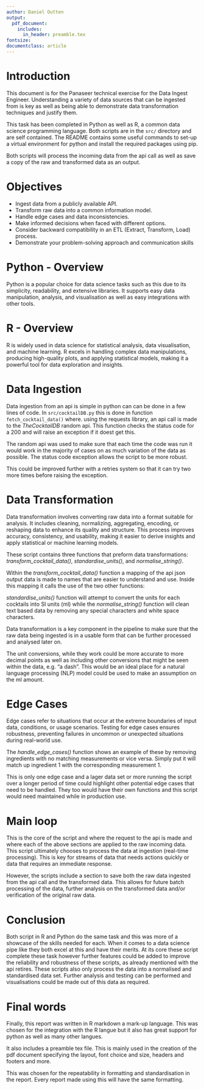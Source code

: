 ```yaml
---
author: Daniel Outten
output:
  pdf_document:
    includes:
      in_header: preamble.tex
fontsize: 
documentclass: article
---
```


\maketitle

# Introduction

This document is for the Panaseer technical exercise for the Data Ingest Engineer. Understanding a variety of data sources that can be ingested from is key as well as being able to demonstrate data transformation techniques and justify them.

This task has been completed in Python as well as R, a common data science programming language. Both scripts are in the `src/` directory and are self contained. The README contains some useful commands to set-up a virtual environment for python and install the required packages using pip.

Both scripts will process the incoming data from the api call as well as save a copy of the raw and transformed data as an output.

# Objectives
- Ingest data from a publicly available API.
- Transform raw data into a common information model.
- Handle edge cases and data inconsistencies.
- Make informed decisions when faced with different options.
- Consider backward compatibility in an ETL (Extract, Transform, Load) process.
- Demonstrate your problem-solving approach and communication skills

# Python - Overview
Python is a popular choice for data science tasks such as this due to its simplicity, readability, and extensive libraries. It supports easy data manipulation, analysis, and visualisation as well as easy integrations with other tools.

# R - Overview
R is widely used in data science for statistical analysis, data visualisation, and machine learning. R excels in handling complex data manipulations, producing high-quality plots, and applying statistical models, making it a powerful tool for data exploration and insights.

# Data Ingestion
Data ingestion from an api is simple in python can can be done in a few lines of code. In `src/cocktailDB.py` this is done in function `fetch_cocktail_data()` where. using the requests library, an api call is made to the *TheCocktailDB* random api. This function checks the status code for a 200 and will raise an exception if it doest get this.

The random api was used to make sure that each time the code was run it would work in the majority of cases on as much variation of the data as possible. The status code exception allows the script to be more robust. 

This could be improved further with a retries system so that it can try two more times before raising the exception.

# Data Transformation
Data transformation involves converting raw data into a format suitable for analysis. It includes cleaning, normalizing, aggregating, encoding, or reshaping data to enhance its quality and structure. This process improves accuracy, consistency, and usability, making it easier to derive insights and apply statistical or machine learning models.

These script contains three functions that preform data transformations: *transform_cocktail_data()*, *standardise_units()*, and *normalise_string()*.

Within the *transform_cocktail_data()* function a mapping of the api json output data is made to names that are easier to understand and use. Inside this mapping it calls the use of the two other functions:

*standardise_units()* function will attempt to convert the units for each cocktails into SI units (ml) while the *normalise_string()* function will clean text based data by removing any special characters and white space characters.

Data transformation is a key component in the pipeline to make sure that the raw data being ingested is in a usable form that can be further processed and analysed later on. 

The unit conversions, while they work could be more accurate to more decimal points as well as including other conversions that might be seen within the data, e.g. "a dash". This would be an ideal place for a natural language processing (NLP) model could be used to make an assumption on the ml amount. 

# Edge Cases
Edge cases refer to situations that occur at the extreme boundaries of input data, conditions, or usage scenarios. Testing for edge cases ensures robustness, preventing failures in uncommon or unexpected situations during real-world use.

The *handle_edge_cases()* function shows an example of these by removing ingredients with no matching measurements or vice versa. Simply put it will match up ingredient 1 with the corresponding measurement 1. 

This is only one edge case and a lager data set or more running the script over a longer period of time could highlight other potential edge cases that need to be handled. They too would have their own functions and this script would need maintained while in production use.

# Main loop
This is the core of the script and where the request to the api is made and where each of the above sections are applied to the raw incoming data. This script ultimately chooses to process the data at ingestion (real-time processing). This is key for streams of data that needs actions quickly or data that requires an immediate response. 

However, the scripts include a section to save both the raw data ingested from the api call and the transformed data. This allows for future batch processing of the data, further analysis on the transformed data and/or verification of the original raw data.

# Conclusion
Both script in R and Python do the same task and this was more of a showcase of the skills needed for each. When it comes to a data science pipe like they both excel at this and have their merits. At its core these script complete these task however further features could be added to improve the reliability and robustness of these scripts, as already mentioned with the api retires. These scripts also only process the data into a normalised and standardised data set. Further analysis and testing can be performed and visualisations could be made out of this data as required.

# Final words
Finally, this report was written in R markdown a mark-up language. This was chosen for the integration with the R langue but it also has great support for python as well as many other langues. 

It also includes a preamble tex file. This is mainly used in the creation of the pdf document specifying the layout, font choice and size, headers and footers and more.

This was chosen for the repeatability in formatting and standardisation in the report. Every report made using this will have the same formatting.

